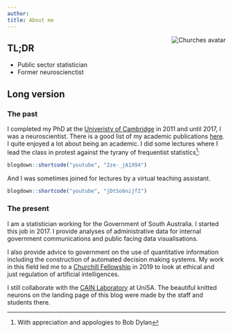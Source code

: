 ```yaml
---
author: 
title: About me
---
```


<img src="https://avatars0.githubusercontent.com/u/37358653?s=400&v=4" style="max-width:25%;min-width:40px;float:right;" alt="Churches avatar" />

## TL;DR
* Public sector statistician
* Former neuroscienctist

## Long version
### The past
I completed my PhD at the [Univeristy of Cambridge](https://www.autismresearchcentre.com/people_Churches) in 2011 and until 2017, I was a neuroscientist. There is a good list of my academic publications [here](https://scholar.google.com/citations?user=nTXN-X8AAAAJ&hl=en). I quite enjoyed a lot about being an academic. I did some lectures where I lead the class in protest against the tyrany of frequentist statistics^[With appreciation and appologies to Bob Dylan]:

```r
blogdown::shortcode("youtube", "2ze-_jA1X94")
```

And I was sometimes joined for lectures by a virtual teaching assistant.

```r
blogdown::shortcode("youtube", "jDtSo6nijfI")
```

### The present
I am a statistician working for the Government of South Australia. I started this job in 2017. I provide analyses of administrative data for internal government communications and public facing data visualisations.

I also provide advice to government on the use of quantitative information including the construction of automated decision making systems. My work in this field led me to a [Churchill Fellowship](https://www.churchilltrust.com.au/fellows/detail/4329/Owen+Churches) in 2019 to look at ethical and just regulation of artificial intelligences.

I still collaborate with the [CAIN Laboratory](http://www.cain.science/) at UniSA. The beautiful knitted neurons on the landing page of this blog were made by the staff and students there. 


